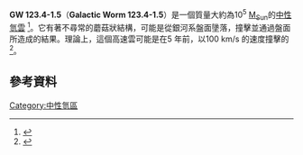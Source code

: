 '''GW 123.4-1.5'''（'''Galactic Worm 123.4-1.5'''）是一個質量大約為10<sup>5</sup> [[太陽質量|M<sub>Sun</sub>]]的[[中性氫區|中性氫雲]] <ref>{{Cite web |url=http://arxiv.org/pdf/astro-ph/0003081 |title=存档副本 |accessdate=2014-02-20 |archive-date=2019-10-16 |archive-url=https://web.archive.org/web/20191016222127/https://arxiv.org/pdf/astro-ph/0003081.pdf |dead-url=no }}</ref>。它有著不尋常的蘑菇狀結構，可能是從銀河系盤面墬落，撞擊並通過盤面所造成的結果。理論上，這個高速雲可能是在5{{e|7}} 年前，以100 km/s 的速度撞擊的<ref>{{Cite web |url=http://eprintweb.org/S/article/astro-ph/0801.3186 |title=arXiv:0801.3186 How was the mushroom-shaped GW 123.4-1.5 formed in the Galactic disk?<!-- Bot generated title --> |accessdate=2014-02-20 |archive-date=2012-07-07 |archive-url=https://archive.is/20120707182624/http://eprintweb.org/S/article/astro-ph/0801.3186 |dead-url=yes }}</ref>。

== 參考資料 ==
{{reflist}}

[[Category:中性氫區|Category:中性氫區]]

{{nebula-stub}}